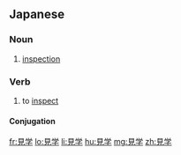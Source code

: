 ==Japanese==
{{ja-kanjitab|けん|がく|yomi=o}}

===Noun===
{{ja-noun|けんがく|kyu=見學}}

# [[inspection]]

===Verb===
{{ja-verb-suru|けんがく|kyu=見學}}

# to [[inspect]]

====Conjugation====
{{ja-suru|けんがく}}

[[fr:見学]]
[[lo:見学]]
[[li:見学]]
[[hu:見学]]
[[mg:見学]]
[[zh:見学]]